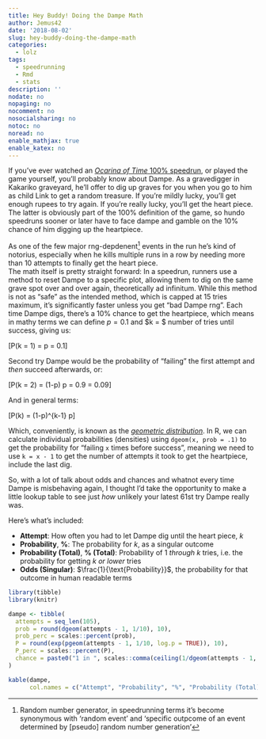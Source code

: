 ```yaml
---
title: Hey Buddy! Doing the Dampe Math
author: Jemus42
date: '2018-08-02'
slug: hey-buddy-doing-the-dampe-math
categories:
  - lolz
tags:
  - speedrunning
  - Rmd
  - stats
description: ''
nodate: no
nopaging: no
nocomment: no
nosocialsharing: no
notoc: no
noread: no
enable_mathjax: true
enable_katex: no
---
```


If you've ever watched an [*Ocarina of Time* 100% speedrun][oot100], or played the game yourself, you'll probably know about Dampe. As a gravedigger in Kakariko graveyard, he'll offer to dig up graves for you when you go to him as child Link to get a random treasure. If you're mildly lucky, you'll get enough rupees to try again. If you're really lucky, you'll get the heart piece.  
The latter is obviously part of the 100% definition of the game, so hundo speedruns sooner or later have to face dampe and gamble on the 10% chance of him digging up the heartpiece.

As one of the few major rng-depdenent[^rng] events in the run he's kind of notorius, especially when he kills multiple runs in a row by needing more than 10 attempts to finally get the heart piece.  
The math itself is pretty straight forward: In a speedrun, runners use a method to reset Dampe to a specific plot, allowing them to dig on the same grave spot over and over again, theoretically ad infinitum. While this method is not as "safe" as the intended method, which is capped at 15 tries maximum, it's significantly faster unless you get "bad Dampe rng". Each time Dampe digs, there's a 10% chance to get the heartpiece, which means in mathy terms we can define $p = 0.1$ and $k = $ number of tries until success, giving us:

\[P(k = 1) = p = 0.1\]

Second try Dampe would be the probability of "failing" the first attempt and *then* succeed afterwards, or:

\[P(k = 2) = (1-p) \times p = 0.9 \times 0.1 = 0.09\]

And in general terms:

\[P(k) = (1-p)^{k-1} \times p\]

Which, conveniently, is known as the [*geometric distribution*](https://en.wikipedia.org/wiki/Geometric_distribution). In R, we can calculate individual probabilities (densities) using `dgeom(x, prob = .1)` to get the probability for "failing `x` times before success", meaning we need to use `k = x - 1` to get the number of attempts it took to get the heartpiece, include the last dig.  

So, with a lot of talk about odds and chances and whatnot every time Dampe is misbehaving again, I thought I'd take the opportunity to make a little lookup table to see just *how* unlikely your latest 61st try Dampe really was.

Here's what's included:

- **Attempt**: How often you had to let Dampe dig until the heart piece, $k$
- **Probability**, **%**: The probability for $k$, as a singular outcome
- **Probability (Total)**, **% (Total)**: Probability of $1$ *through* $k$ tries, i.e. the probability for getting $k$ *or lower* tries
- **Odds (Singular)**: $\frac{1}{\text{Probability}}$, the probability for that outcome in human readable terms

```r
library(tibble)
library(knitr)

dampe <- tibble(
  attempts = seq_len(105),
  prob = round(dgeom(attempts - 1, 1/10), 10),
  prob_perc = scales::percent(prob),
  P = round(exp(pgeom(attempts - 1, 1/10, log.p = TRUE)), 10),
  P_perc = scales::percent(P),
  chance = paste0("1 in ", scales::comma(ceiling(1/dgeom(attempts - 1, 1/10))))
)

kable(dampe, 
      col.names = c("Attempt", "Probability", "%", "Probability (Total)", "% (Total)", "Odds (Singular)"))
```


[^rng]: Random number generator, in speedrunning terms it's become synonymous with 'random event' and 'specific outpcome of an event determined by [pseudo] random number generation'

[oot100]: https://www.speedrun.com/oot#100
